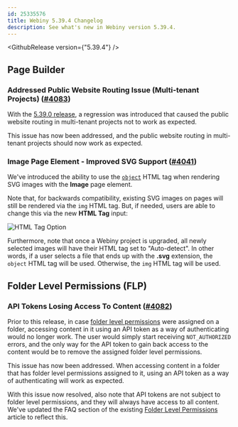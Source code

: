 ```yaml
---
id: 25335576
title: Webiny 5.39.4 Changelog
description: See what's new in Webiny version 5.39.4.
---
```



<GithubRelease version={"5.39.4"} />

## Page Builder

### Addressed Public Website Routing Issue (Multi-tenant Projects) ([#4083](https://github.com/webiny/webiny-js/pull/4083))

With the [5.39.0 release](/docs/release-notes/5.39.0/changelog), a regression was introduced that caused the public website routing in multi-tenant projects not to work as expected.

This issue has now been addressed, and the public website routing in multi-tenant projects should now work as expected.

### Image Page Element - Improved SVG Support ([#4041](https://github.com/webiny/webiny-js/pull/4041))

We've introduced the ability to use the [`object`](https://www.w3schools.com/tags/tag_object.asp) HTML tag when rendering SVG images with the **Image** page element.

Note that, for backwards compatibility, existing SVG images on pages will still be rendered via the `img` HTML tag. But, if needed, users are able to change this via the new **HTML Tag** input:

<Image src={htmlTagOption} alt="HTML Tag Option" />

Furthermore, note that once a Webiny project is upgraded, all newly selected images will have their HTML tag set to "Auto-detect". In other words, if a user selects a file that ends up with the **.svg** extension, the `object` HTML tag will be used. Otherwise, the `img` HTML tag will be used.

## Folder Level Permissions (FLP)

### API Tokens Losing Access To Content ([#4082](https://github.com/webiny/webiny-js/pull/4082))

Prior to this release, in case [folder level permissions](/docs/enterprise/aacl/folder-level-permissions) were assigned on a folder, accessing content in it using an API token as a way of authenticating would no longer work. The user would simply start receiving `NOT_AUTHORIZED` errors, and the only way for the API token to gain back access to the content would be to remove the assigned folder level permissions.

This issue has now been addressed. When accessing content in a folder that has folder level permissions assigned to it, using an API token as a way of authenticating will work as expected.

<Alert type="info">

With this issue now resolved, also note that API tokens are not subject to folder level permissions, and they will
always have access to all content. We've updated the FAQ section of the existing [Folder Level
Permissions](/docs/enterprise/aacl/folder-level-permissions#can-i-use-folder-level-permissions-with-api-tokens)
article to reflect this.

</Alert>
